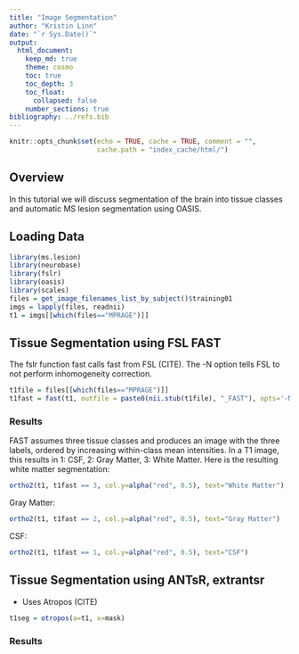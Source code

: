 ```yaml
---
title: "Image Segmentation"
author: "Kristin Linn"
date: "`r Sys.Date()`"
output: 
  html_document:
    keep_md: true
    theme: cosmo
    toc: true
    toc_depth: 3
    toc_float:
      collapsed: false
    number_sections: true      
bibliography: ../refs.bib      
---
```


```r
knitr::opts_chunk$set(echo = TRUE, cache = TRUE, comment = "",
                      cache.path = "index_cache/html/")
```

## Overview 
In this tutorial we will discuss segmentation of the brain into tissue classes and automatic MS lesion segmentation using OASIS. 

## Loading Data

```r
library(ms.lesion)
library(neurobase)
library(fslr)
library(oasis)
library(scales)
files = get_image_filenames_list_by_subject()$training01
imgs = lapply(files, readnii)
t1 = imgs[[which(files=="MPRAGE")]]
```


## Tissue Segmentation using FSL FAST

The fslr function fast calls fast from FSL (CITE).  The -N option tells FSL to not perform inhomogeneity correction. 

```r
t1file = files[[which(files=="MPRAGE")]]
t1fast = fast(t1, outfile = paste0(nii.stub(t1file), "_FAST"), opts='-N')
```

### Results

FAST assumes three tissue classes and produces an image with the three labels, ordered by increasing within-class mean intensities. In a T1 image, this results in 1: CSF, 2: Gray Matter, 3: White Matter.  Here is the resulting white matter segmentation:

```r
ortho2(t1, t1fast == 3, col.y=alpha("red", 0.5), text="White Matter")
```

Gray Matter:

```r
ortho2(t1, t1fast == 2, col.y=alpha("red", 0.5), text="Gray Matter")
```

CSF: 

```r
ortho2(t1, t1fast == 1, col.y=alpha("red", 0.5), text="CSF")
```


## Tissue Segmentation using ANTsR, extrantsr

- Uses Atropos (CITE)

```r
t1seg = otropos(a=t1, x=mask)
```

### Results



